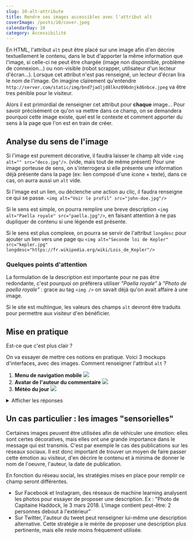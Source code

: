 ```yaml
---
slug: 10-alt-attribute
title: Rendre ses images accessibles avec l'attribut alt
coverImage: /posts/10/cover.jpeg
calendarDay: 10
category: Accessibilité
---
```


En HTML, l'attribut `alt` peut être placé sur une image afin d'en décrire textuellement le contenu, dans le but d'apporter la même information que l'image, si celle-ci ne peut être chargée (image non disponnible, problème de connexion...) ou non-visible (robot scrapper, utilisateur d'un lecteur d'écran...). Lorsque cet attribut n'est pas renseigné, un lecteur d'écran lira le nom de l'image. On imagine clairement qu'entendre `http://server.com/static/img/bnd7jadljd8lknz09bdnjkd6nbce.jpeg` va être tres pénible pour le visiteur.

Alors il est primordial de renseigner cet attribut pour **chaque** image... Pour savoir précisément ce qu'on va mettre dans ce champ, on se demandera pourquoi cette image existe, quel est le contexte et comment apporter du sens à la page que l'on est en train de créer.

## Analyse du sens de l'image

Si l'image est purement décorative, il faudra laisser le champ alt vide `<img alt="" src="deco.jpg"/>`. (vide, mais tout de même présent)
Pour une image porteuse de sens, on s'interrogera si elle présente une information déjà présente dans la page (ex: lien composé d'une icone + texte), dans ce cas, on aurra aussi un `alt` vide.

Si l'image est un lien, ou déclenche une action au clic, il faudra renseigne ce qui se passe.
`<img alt="Voir le profil" src="john-doe.jpg"/>`

Si le sens est simple, on pourra remplire une breve description `<img alt="Paella royale" src="paella.jpg"/>`, en faisant attention à ne pas dupliquer de contenu si une légende est présente.

Si le sens est plus complexe, on pourra se servir de l'attribut `longdesc` pour ajouter un lien vers une page qu
`<img alt="Seconde loi de Kepler" src="kepler.jpg" longdesc="https://fr.wikipedia.org/wiki/Lois_de_Kepler"/>`

### Quelques points d'attention

La formulation de la description est importante pour ne pas être redondante, c'est pourquoi on préfèrera utiliser _"Paella royale"_ à _"Photo de paella royale"_ : grace au tag `<img />` on savait déjà qu'on avait affaire à une image.

Si le site est multiingue, les valeurs des champs `alt` devront être traduits pour permettre aux visiteur d'en bénéficier.

## Mise en pratique

Est-ce que c'est plus clair ?

On va essayer de mettre ces notions en pratique. Voici 3 mockups d'interfaces, avec des images. Comment renseigner l'attribut `alt` ?

1. **Menu de navigation mobile**
   ![](/posts/10/nav.png)
2. **Avatar de l'auteur du commentaire**
   ![](/posts/10/avatar.png)
3. **Météo du jour**
   ![](/posts/10/weather.png)

<details>
  <summary>Afficher les réponses</summary>
  <ol>
    <li>
      Les images sont des liens, donc il faut indiquer ce qui se passer quand on
      clique dessus : aller à l'accueil, voir le profil, nous contacter
    </li>
    <li>
      Le nom de l'auteur est déjà présent à côté, donc pas besoin de duppliquer
      l'information. On peut laisser le alt vide
    </li>
    <li>
      Sans l'image, on ne peut connaitre la météo. Il est donc primordial de
      renseigner la description textuelle des picto : éclaircies, ensoleillé,
      couvert
    </li>
  </ol>
</details>

## Un cas particulier : les images "sensorielles"

Certaines images peuvent être utilisées afin de véhiculer une émotion: elles sont certes décoratives, mais elles ont une grande importance dans le message qui est transmis. C'est par exemple le cas des publications sur les réseaux sociaux. Il est donc important de trouver un moyen de faire passer cette émotion au visiteur, d'en décrire le contenu et à minima de donner le nom de l'oeuvre, l'auteur, la date de publication.

En fonction du réseau social, les stratégies mises en place pour remplir ce champ seront différentes.

- Sur Facebook et Instagram, des réseaux de machine learning analysent les photos pour essayer de proposer une description.
  Ex : "Photo de Capitaine Haddock, le 3 mars 2018. L'image contient peut-être: 2 personnes debout à l'extérieur"
- Sur Twitter, l'auteur du tweet peut renseigner lui-même une description alternative.
  Cette stratégie a le mérite de proposer une description plus pertinente, mais elle reste moins fréquement utilisée.
